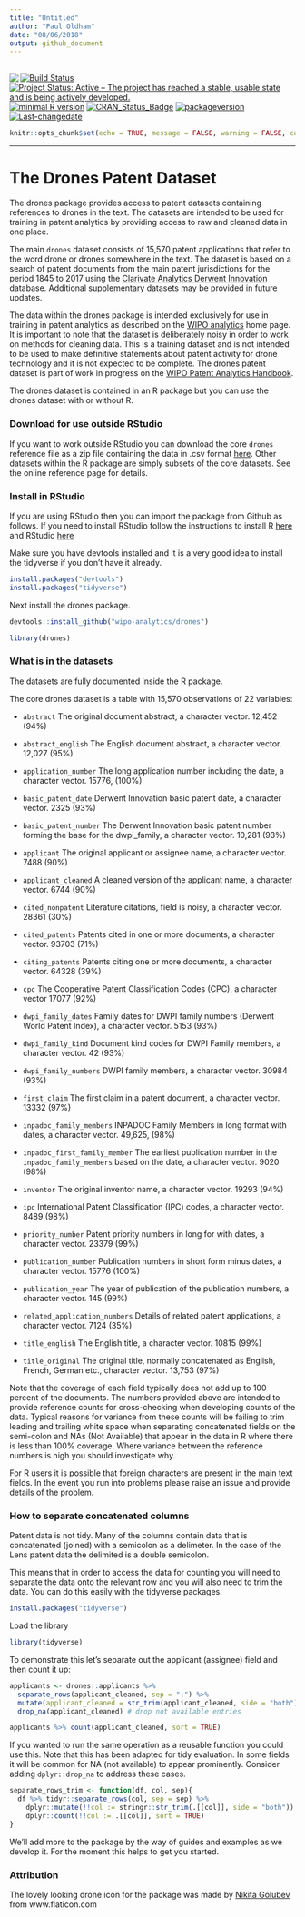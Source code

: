 ```yaml
---
title: "Untitled"
author: "Paul Oldham"
date: "08/06/2018"
output: github_document
---
```

<img src="man/figures/logo.png" align="left" />
---
[![Build Status](https://travis-ci.org/poldham/drones.svg?branch=master)](https://travis-ci.org/poldham/drones)
[![Project Status: Active – The project has reached a stable, usable state and is being actively developed.](http://www.repostatus.org/badges/latest/active.svg)](http://www.repostatus.org/#active)
[![minimal R version](https://img.shields.io/badge/R%3E%3D-3.5.0-6666ff.svg)](https://cran.r-project.org/)
[![CRAN_Status_Badge](http://www.r-pkg.org/badges/version/drones)](https://cran.r-project.org/package=drones)
[![packageversion](https://img.shields.io/badge/Package%20version-0.0.0.9000-orange.svg?style=flat-square)](commits/master)
[![Last-changedate](https://img.shields.io/badge/last%20change-`r gsub('-', '--', Sys.Date())`-yellowgreen.svg)](/commits/master)

```r
knitr::opts_chunk$set(echo = TRUE, message = FALSE, warning = FALSE, cache = TRUE)
```

---

#   The Drones Patent Dataset

The drones package provides access to patent datasets containing references to drones in the text. The datasets are intended to be used for training in patent analytics by providing access to raw and cleaned data in one place. 

The main `drones` dataset consists of 15,570 patent applications that refer to the word drone or drones somewhere in the text. The dataset is based on a search of patent documents from the main patent jurisdictions for the period 1845 to 2017 using the [Clarivate Analytics Derwent Innovation](https://clarivate.com/products/derwent-innovation/) database. Additional supplementary datasets may be provided in future updates.

The data within the drones package is intended exclusively for use in training in patent analytics as described on the [WIPO analytics](https://github.com/wipo-analytics) home page. It is important to note that the dataset is deliberately noisy in order to work on methods for cleaning data. This is a training dataset and is not intended to be used to make definitive statements about patent activity for drone technology and it is not expected to be complete. The drones patent dataset is part of work in progress on the [WIPO Patent Analytics Handbook](https://wipo-analytics.github.io/handbook/). 

The drones dataset is contained in an R package but you can use the drones dataset with or without R. 

### Download for use outside RStudio

If you want to work outside RStudio you can download the core `drones` reference file as a zip file containing the data in .csv format [here](https://storage.googleapis.com/owa/drones.csv.zip). Other datasets within the R package are simply subsets of the core datasets. See the online reference page for details. 

### Install in RStudio

If you are using RStudio then you can import the package from Github as follows. If you need to install RStudio follow the instructions to install R [here](https://cran.rstudio.com/) and RStudio [here](https://www.rstudio.com/products/rstudio/download/)

Make sure you have devtools installed and it is a very good idea to install the tidyverse if you don't have it already.

```r
install.packages("devtools")
install.packages("tidyverse")
```

Next install the drones package. 

```r
devtools::install_github("wipo-analytics/drones")
```

```r
library(drones)
```

### What is in the datasets

The datasets are fully documented inside the R package. 

The core drones dataset is a table with 15,570 observations of 22 variables:

- `abstract` The original document abstract, a character vector. 12,452 (94%)

- `abstract_english` The English document abstract, a character vector. 12,027 (95%)

- `application_number` The long application number including the date, a character vector. 15776, (100%)

- `basic_patent_date` Derwent Innovation basic patent date, a character vector. 2325 (93%)

- `basic_patent_number` The Derwent Innovation basic patent number forming the base for the dwpi_family, a character vector. 10,281 (93%)

- `applicant` The original applicant or assignee name, a character vector. 7488 (90%)

- `applicant_cleaned` A cleaned version of the applicant name, a character vector. 6744 (90%)

- `cited_nonpatent` Literature citations, field is noisy, a character vector. 28361 (30%)

- `cited_patents` Patents cited in one or more documents, a character vector. 93703 (71%)

- `citing_patents` Patents citing one or more documents, a character vector. 64328 (39%)

- `cpc` The Cooperative Patent Classification Codes (CPC), a character vector 17077 (92%)

- `dwpi_family_dates` Family dates for DWPI family numbers (Derwent World Patent Index), a character vector. 5153 (93%)

- `dwpi_family_kind` Document kind codes for DWPI Family members, a character vector. 42 (93%)

- `dwpi_family_numbers` DWPI family members, a character vector. 30984 (93%)

- `first_claim` The first claim in a patent document, a character vector. 13332 (97%)

- `inpadoc_family_members` INPADOC Family Members in long format with dates, a character vector. 49,625, (98%)

- `inpadoc_first_family_member` The earliest publication number in the `inpadoc_family_members` based on the date, a character vector. 9020 (98%)

- `inventor` The original inventor name, a character vector. 19293 (94%)

- `ipc` International Patent Classification (IPC) codes, a character vector. 8489 (98%)

- `priority_number` Patent priority numbers in long for with dates, a character vector. 23379 (99%)

- `publication_number` Publication numbers in short form minus dates, a character vector. 15776 (100%)

- `publication_year` The year of publication of the publication numbers, a character vector. 145 (99%)

- `related_application_numbers` Details of related patent applications, a character vector. 7124 (35%)

- `title_english` The English title, a character vector. 10815 (99%)

- `title_original` The original title, normally concatenated as English, French, German etc., character vector. 13,753 (97%)

Note that the coverage of each field typically does not add up to 100 percent of the documents. The numbers provided above are intended to provide reference counts for cross-checking when developing counts of the data. Typical reasons for variance from these counts will be failing to trim leading and trailing white space when separating concatenated fields on the semi-colon and NAs (Not Available) that appear in the data in R where there is less than 100% coverage. Where variance between the reference numbers is high you should investigate why. 

For R users it is possible that foreign characters are present in the main text fields. In the event you run into problems please raise an issue and provide details of the problem. 

### How to separate concatenated columns

Patent data is not tidy. Many of the columns contain data that is concatenated (joined) with a semicolon as a delimeter. In the case of the Lens patent data the delimited is a double semicolon.

This means that in order to access the data for counting you will need to separate the data onto the relevant row and you will also need to trim the data. You can do this easily with the tidyverse packages.

```r
install.packages("tidyverse")
```

Load the library

```r
library(tidyverse)
```

To demonstrate this let's separate out the applicant (assignee) field and then count it up:

```r
applicants <- drones::applicants %>% 
  separate_rows(applicant_cleaned, sep = ";") %>%
  mutate(applicant_cleaned = str_trim(applicant_cleaned, side = "both")) %>% 
  drop_na(applicant_cleaned) # drop not available entries

applicants %>% count(applicant_cleaned, sort = TRUE)
```

If you wanted to run the same operation as a reusable function you could use this. Note that this has been adapted for tidy evaluation. In some fields it will be common for NA (not available) to appear prominently. Consider adding `dplyr::drop_na` to address these cases.

```r
separate_rows_trim <- function(df, col, sep){
  df %>% tidyr::separate_rows(col, sep = sep) %>% 
    dplyr::mutate(!!col := stringr::str_trim(.[[col]], side = "both")) %>% 
    dplyr::count(!!col := .[[col]], sort = TRUE)
}
```


We'll add more to the package by the way of guides and examples as we develop it. For the moment this helps to get you started. 

### Attribution

The lovely looking drone icon for the package was made by [Nikita Golubev](https://www.flaticon.com/authors/nikita-golubev) from www.flaticon.com 
